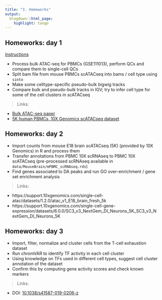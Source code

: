 ```yaml
---
title: "3. Homeworks"
output:
  blogdown::html_page:
    highlight: tango
---
```


## Homeworks: day 1

[Instructions](homework_1)

- Process bulk ATAC-seq for PBMCs (GSE111013), perform QCs and compare them to single-cell QCs  
- Split bam file from mouse PBMCs scATACseq into bams / cell type using `sinto`  
- Make some celltype-specific pseudo-bulk bigwig tracks  
- Compare bulk and pseudo-bulk tracks in IGV; try to infer cell type for some of the cell clusters in scATACseq  

> Links: 

- [Bulk ATAC-seq paper](https://doi.org/10.1038/s41467-019-14081-6)
- [5K human PBMCs, 10X Genomics scATACseq dataset](https://support.10xgenomics.com/single-cell-atac/datasets/2.0.0/atac_pbmc_5k_nextgem)

## Homeworks: day 2

- Import counts from mouse E18 brain scATACseq (5K) (provided by 10X Genomics) in R and process them  
- Transfer annotations from PBMC 10X scRNAseq to PBMC 10X scATACseq (pre-processed scRNAseq available in `data/MouseBrain/mPBMC_scRNAseq.rds`)  
- Find genes associated to DA peaks and run GO over-enrichment / gene set enrichment analysis  

> Links: 

- https://support.10xgenomics.com/single-cell-atac/datasets/1.2.0/atac_v1_E18_brain_fresh_5k
- https://support.10xgenomics.com/single-cell-gene-expression/datasets/6.0.0/SC3_v3_NextGem_DI_Neurons_5K_SC3_v3_NextGem_DI_Neurons_5K

## Homeworks: day 3

- Import, filter, normalize and cluster cells from the T-cell exhaustion dataset  
- Run chromVAR to identify TF activity in each cell cluster  
- Using knowledge on TFs used in different cell types, suggest cell cluster annotation of the dataset  
- Confirm this by computing gene activity scores and check known markers  

> Links:

- DOI: [10.1038/s41587-019-0206-z](https://doi.org/10.1038/s41587-019-0206-z)
